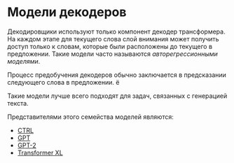 # Модели декодеров

<Youtube id="d_ixlCubqQw" />

Декодировщики используют только компонент декодер трансформера. На каждом этапе для текущего слова слой внимания может получить доступ только к словам, которые были расположены до текущего в предложении. Такие модели часто называются *авторегрессионными моделями*.

Процесс предобучения декодеров обычно заключается в предсказании следующего слова в предложении. ё

Такие модели лучше всего подходят для задач, связанных с генерацией текста. 

Представителями этого семейства моделей являются:

- [CTRL](https://huggingface.co/transformers/model_doc/ctrl.html)
- [GPT](https://huggingface.co/transformers/model_doc/gpt.html)
- [GPT-2](https://huggingface.co/transformers/model_doc/gpt2.html)
- [Transformer XL](https://huggingface.co/transformers/model_doc/transformerxl.html)
